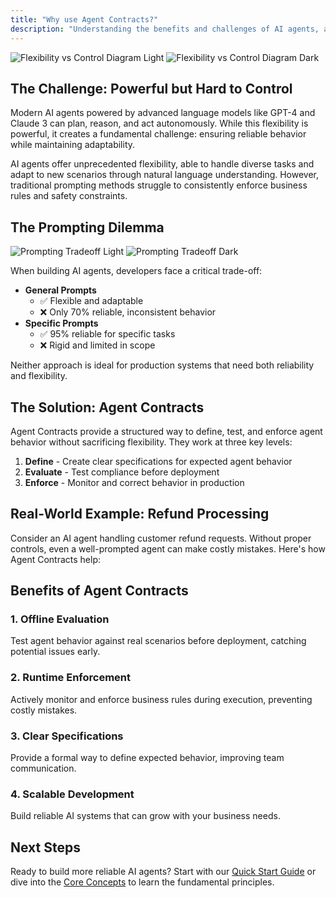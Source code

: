 ```yaml
---
title: "Why use Agent Contracts?"
description: "Understanding the benefits and challenges of AI agents, and how Agent Contracts solve them"
---
```


<img
  className="block dark:hidden"
  src="/images/flexibility-control-light.png"
  alt="Flexibility vs Control Diagram Light"
/>
<img
  className="hidden dark:block"
  src="/images/flexibility-control-dark.png"
  alt="Flexibility vs Control Diagram Dark"
/>

## The Challenge: Powerful but Hard to Control

Modern AI agents powered by advanced language models like GPT-4 and Claude 3 can plan, reason, and act autonomously. While this flexibility is powerful, it creates a fundamental challenge: ensuring reliable behavior while maintaining adaptability.

AI agents offer unprecedented flexibility, able to handle diverse tasks and adapt to new scenarios through natural language understanding. However, traditional prompting methods struggle to consistently enforce business rules and safety constraints.

## The Prompting Dilemma

<img
  className="block dark:hidden"
  src="/images/prompting-tradeoff-light.png"
  alt="Prompting Tradeoff Light"
/>
<img
  className="hidden dark:block"
  src="/images/prompting-tradeoff-dark.png"
  alt="Prompting Tradeoff Dark"
/>

When building AI agents, developers face a critical trade-off:

- **General Prompts**
  - ✅ Flexible and adaptable
  - ❌ Only 70% reliable, inconsistent behavior
- **Specific Prompts**
  - ✅ 95% reliable for specific tasks
  - ❌ Rigid and limited in scope

Neither approach is ideal for production systems that need both reliability and flexibility.

## The Solution: Agent Contracts

Agent Contracts provide a structured way to define, test, and enforce agent behavior without sacrificing flexibility. They work at three key levels:

1. **Define** - Create clear specifications for expected agent behavior
2. **Evaluate** - Test compliance before deployment
3. **Enforce** - Monitor and correct behavior in production

## Real-World Example: Refund Processing

Consider an AI agent handling customer refund requests. Without proper controls, even a well-prompted agent can make costly mistakes. Here's how Agent Contracts help:

## Benefits of Agent Contracts

### 1. Offline Evaluation
Test agent behavior against real scenarios before deployment, catching potential issues early.

### 2. Runtime Enforcement
Actively monitor and enforce business rules during execution, preventing costly mistakes.

### 3. Clear Specifications
Provide a formal way to define expected behavior, improving team communication.

### 4. Scalable Development
Build reliable AI systems that can grow with your business needs.

## Next Steps

Ready to build more reliable AI agents? Start with our [Quick Start Guide](/quickstart) or dive into the [Core Concepts](/core-concepts) to learn the fundamental principles.